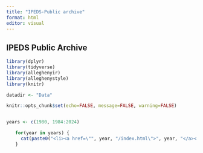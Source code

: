 ```yaml
---
title: "IPEDS-Public archive"
format: html
editor: visual
---
```


## IPEDS Public Archive

```r
library(dplyr)
library(tidyverse)
library(alleghenyir)
library(alleghenystyle)
library(knitr)

datadir <- "Data"

knitr::opts_chunk$set(echo=FALSE, message=FALSE, warning=FALSE)


years <- c(1980, 1984:2024)
```

<ul>

```r
for(year in years) {
  cat(paste0("<li><a href=\"", year, "/index.html\">", year, "</a></li>"))
}
```

</ul>
